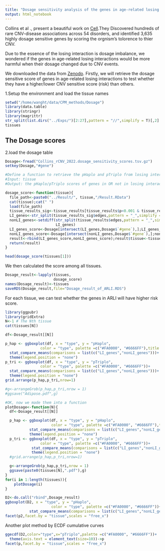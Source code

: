 ```yaml
---
title: "Dosage sensitivity analysis of the genes in age-related losing interactions"
output: html_notebook
---
```


Collins et al ., present a beautiful work on [Cell](https://www.cell.com/cell/fulltext/S0092-8674(22)00788-7).They Discovered hundreds of rare CNV-disease associations across 54 disorders, and identified 3,635 highly dosage sensitive genes by scoring the orgnism's tolorence to thier CNV.

Due to the essence of the losing interaction is dosage imbalance, we wondered if the genes in age-related losing interactions would be more harmful when their dosage changed due to CNV events. 

We downloaded the data from [Zenodo](https://zenodo.org/record/6347673). Firstly, we will retrieve the dosage sensitive score of genes in age-related losing interactions to test whether they have a higher/lower CNV sensitive score (risk) than others. 

1.Setup the environment and load the tissue names
```r
setwd("/home/wanght/data/CPM_methods/Dosage")
library(data.table)
library(stringr)
library(magrittr)
str_split(list.dirs("../Exps/")[2:27],pattern = "//",simplify = T)[,2] -> tissues
tissues
```

## The Dosage scores
2.load the dosage table
```r
Dosage<-fread("Collins_rCNV_2022.dosage_sensitivity_scores.tsv.gz")
setkey(Dosage,"#gene")

#Define a function to retrieve the pHaplo and pTriplo from losing interact of tissues
#Input: tissue
#Output: the pHaplo/pTriplo scores of genes in OR not in losing interactions (LI)

dosage_score<-function(tissue){
  file_path<-paste0("../Result/", tissue,"/Result.RData")
  cat(tissue);cat(" ")
  load(file_path)
  tissue_results_sig<-tissue_results[tissue_results$p<0.001 & tissue_results$tau>0,]
  LI_genes<-str_split(tissue_results_sig$edges,pattern = "_",simplify = T)[,1] %>% unique
  nonLI_genes<-setdiff(str_split(tissue_results$edges,pattern = "_",simplify = T)[,1] %>% unique,
                       LI_genes)
  LI_genes_score<-Dosage[intersect(LI_genes,Dosage$`#gene`),];LI_genes_score$type<-"LI_genes"
  nonLI_genes_score<-Dosage[intersect(nonLI_genes,Dosage$`#gene`),];nonLI_genes_score$type<-"nonLI_genes"
  result<-rbind(LI_genes_score,nonLI_genes_score);result$tissue<-tissue
  return(result)
}

head(dosage_score(tissues[1]))
```

We then calculated the score among all tissues.
```r
Dosage_result<-lapply(tissues,
                      dosage_score)
names(Dosage_result)<-tissues
saveRDS(Dosage_result,file="Dosage_result_of_ARLI.RDS")
```

For each tissue, we can test whether the genes in ARLI will have higher risk score.
```r
library(ggpubr)
library(gridExtra)
N<-1 # The Nth tissue
cat(tissues[N])

df<-Dosage_result[[N]]

p_hap <- ggboxplot(df, x = "type", y = "pHaplo",
                color = "type", palette =c("#FA0000", "#6666FF"),title = tissues[N])+
  stat_compare_means(comparisons = list(c("LI_genes","nonLI_genes")))+
  theme(legend.position = "none")
p_tri <- ggboxplot(df, x = "type", y = "pTriplo",
                color = "type", palette =c("#FA0000", "#6666FF"))+
  stat_compare_means(comparisons = list(c("LI_genes","nonLI_genes")))+
  theme(legend.position = "none")
grid.arrange(p_hap,p_tri,nrow=1)

#g<-arrangeGrob(p_hap,p_tri,nrow = 1)
#ggsave("Adipose.pdf",g)
```

```r
#OK, now we made them into a function
plotDosage<-function(N){
  df<-Dosage_result[[N]]

  p_hap <- ggboxplot(df, x = "type", y = "pHaplo",
                     color = "type", palette =c("#FA0000", "#6666FF"),title = tissues[N])+
           stat_compare_means(comparisons = list(c("LI_genes","nonLI_genes")))+
           theme(legend.position = "none")
  p_tri <- ggboxplot(df, x = "type", y = "pTriplo",
                color = "type", palette =c("#FA0000", "#6666FF"))+
            stat_compare_means(comparisons = list(c("LI_genes","nonLI_genes")))+
            theme(legend.position = "none")
  #grid.arrange(p_hap,p_tri,nrow=1)

  g<-arrangeGrob(p_hap,p_tri,nrow = 1)
  ggsave(paste0(tissues[N],".pdf"),g)
}
for(i in 1:length(tissues)){
    plotDosage(i)  
}
```

```r
D2<-do.call("rbind",Dosage_result)
ggboxplot(D2, x = "type", y = "pHaplo",
                     color = "type", palette =c("#FA0000", "#6666FF"))+ylim(c(0,1.5))+
           stat_compare_means(comparisons = list(c("LI_genes","nonLI_genes")))->p2
facet(p2,facet.by = "tissue",scales = "free_x")
```


Another plot method by ECDF cumulative curves
```r
ggecdf(D2,color="type",x="pTriplo",palette =c("#FA0000", "#6666FF"))+
  theme(axis.text = element_text(size=10))->p
facet(p,facet.by = "tissue",scales = "free_x")

```


